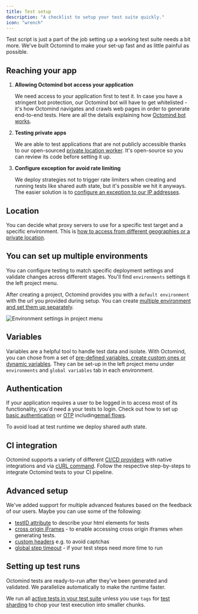```yaml
---
title: Test setup
description: "A checklist to setup your test suite quickly."
icon: "wrench"
---
```


Test script is just a part of the job setting up a working test suite needs a bit more. We've built Octomind to make your set-up fast and as little painful as possible.

## Reaching your app

1. **Allowing Octomind bot access your application**

   We need access to your application first to test it. In case you have a stringent bot protection, our Octomind bot will have to get whitelisted - it's how Octomind navigates and crawls web pages in order to generate end-to-end tests. Here are all the details explaining how [Octomind bot works](/advanced/octomind-bot).

2. **Testing private apps**

   We are able to test applications that are not publicly accessible thanks to our open-sourced [private location worker](/advanced/private-location). It's open-source so you can review its code before setting it up.

3. **Configure exception for avoid rate limiting**

   We deploy strategies not to trigger rate limiters when creating and running tests like shared auth state, but it's possible we hit it anyways. The easier solution is to [configure an exception to our IP addresses](/advanced/rate-limiting).

## Location

You can decide what proxy servers to use for a specific test target and a specific environment. This is [how to access from different geographies or a private location](/proxy/proxy-settings.mdx).

## You can set up multiple environments

You can configure testing to match specific deployment settings and validate changes across different stages. You'll find `environments` settings it the left project menu.

After creating a project, Octomind provides you with a `default environment` with the url you provided during setup. You can create [multiple environment and set them up separately](/account-view/environments).

<Frame caption="Environment settings in project menu, 03/2025">
  <img
    src="/images/build/environments-settings.png"
    alt="Environment settings in project menu"
  />
</Frame>

## Variables

Variables are a helpful tool to handle test data and isolate. With Octomind, you can chose from a set of [pre-defined variables, create custom ones or dynamic variables](/advanced/variables). They can be set-up in the left project menu under `environments` and `global variables` tab in each environment.

## Authentication

If your application requires a user to be logged in to access most of its functionality, you'd need a your tests to login. Check out how to set up [basic authentication](/advanced/basic-authentication) or [OTP](/advanced/2fa) including[email flows](/advanced/email-flows.mdx).

To avoid load at test runtime we deploy shared auth state.

## CI integration

Octomind supports a variety of different [CI/CD providers](/integrations/) with native integrations and via [cURL command](/integrations/quickstart-other).
Follow the respective step-by-steps to integrate Octomind tests to your CI pipeline.

## Advanced setup

We've added support for multiple advanced features based on the feedback of our users. Maybe you can use some of the following:

- [testID attribute](/runtime/testid-attribute) to describe your html elements for tests
- [cross origin iFrames](/advanced/cross-origin-iframes) - to enable accessing cross origin iframes when generating tests.
- [custom headers](/runtime/custom-headers) e.g. to avoid captchas
- [global step timeout](/get-started/execute-test-cases#test-timeout) - if your test steps need more time to run

## Setting up test runs

Octomind tests are ready-to-run after they've been generated and validated. We parallelize automatically to make the runtime faster.

We run all [active tests in your test suite](/maintain/mark-tests-as-active) unless you use `tags` for [test sharding](/get-started/execute-test-cases#test-sharding) to chop your test execution into smaller chunks.
